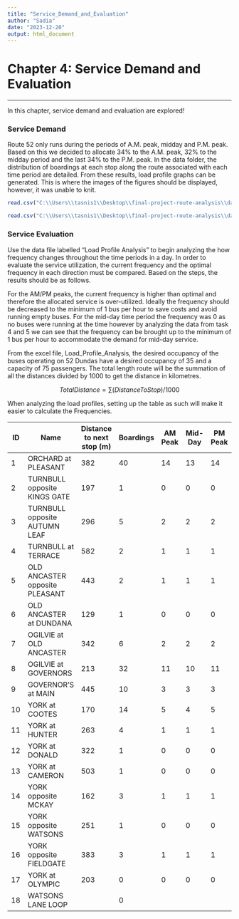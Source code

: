 ```yaml
---
title: "Service_Demand_and_Evaluation"
author: "Sadia"
date: "2023-12-20"
output: html_document
---
```

# Chapter 4: Service Demand and Evaluation
___

In this chapter, service demand and evaluation are explored! 

### Service Demand
Route 52 only runs during the periods of A.M. peak, midday and P.M. peak. Based on this we decided to allocate 34% to the A.M. peak, 32% to the midday period and the last 34% to the P.M. peak. In the data folder, the distribution of boardings at each stop along the route associated with each time period are detailed. From these results, load profile graphs can be generated. This is where the images of the figures should be displayed, however, it was unable to knit.


```r

read.csv("C:\\Users\\tasnis1\\Desktop\\final-project-route-analysis\\data\\Load_Profile_Analysis_NB.csv")

read.csv("C:\\Users\\tasnis1\\Desktop\\final-project-route-analysis\\data\\Load_Profile_Analysis_SB.csv")
```

### Service Evaluation
Use the data file labelled "Load Profile Analysis" to begin analyzing the how frequency changes throughout the time periods in a day. In order to evaluate the service utilization, the current frequency and the optimal frequency in each direction must be compared. Based on the steps, the results should be as follows.

For the AM/PM peaks, the current frequency is higher than optimal and therefore the allocated service is over-utilized. Ideally the frequency should be decreased to the minimum of 1 bus per hour to save costs and avoid running empty buses. For the mid-day time period the frequency was 0 as no buses were running at the time however by analyzing the data from task 4 and 5 we can see that the frequency can be brought up to the minimum of 1 bus per hour to accommodate the demand for mid-day service.

From the excel file, Load_Profile_Analysis, the desired occupancy of the buses operating on 52 Dundas have a desired occupancy of 35 and a capacity of 75 passengers. The total length route will be the summation of all the distances divided by 1000 to get the distance in kilometres.

$$
Total Distance = \sum (Distance To  Stop)/1000
$$

When analyzing the load profiles, setting up the table as such will make it easier to calculate the Frequencies.

ID | Name | Distance to next stop (m) | Boardings | AM Peak | Mid-Day | PM Peak 
- | - | - | - | - | - | - 
1 | ORCHARD at PLEASANT | 382 | 40 | 14 | 13 | 14 
2 | TURNBULL opposite KINGS GATE | 197 | 1 | 0 | 0 | 0 
3 | TURNBULL opposite AUTUMN LEAF | 296 | 5 | 2 | 2 | 2 
4 | TURNBULL at TERRACE | 582 | 2 | 1 | 1 | 1 
5 | OLD ANCASTER opposite PLEASANT | 443 | 2 | 1 | 1 | 1  
6 | OLD ANCASTER at DUNDANA | 129 | 1 | 0 | 0 | 0 
7 | OGILVIE at OLD ANCASTER | 342 | 6 | 2 | 2 | 2 
8 | OGILVIE at GOVERNORS | 213 | 32 | 11 | 10 | 11 
9 | GOVERNOR'S at MAIN | 445 | 10 | 3 | 3 | 3 
10 | YORK at COOTES | 170 | 14 | 5 | 4 | 5 
11 | YORK at HUNTER | 263 | 4 | 1 | 1 | 1 
12 | YORK at DONALD | 322 | 1 | 0 | 0 | 0 
13 | YORK at CAMERON | 503 | 1 | 0 | 0 | 0 
14 | YORK opposite MCKAY | 162 | 3 | 1 | 1 | 1 
15 | YORK opposite WATSONS | 251 | 1 | 0 | 0 | 0 
16 | YORK opposite FIELDGATE | 383 | 3 | 1 | 1 | 1 
17 | YORK at OLYMPIC | 203 | 0 | 0 | 0 | 0 
18 | WATSONS LANE LOOP |  | 0 |  |  |  

